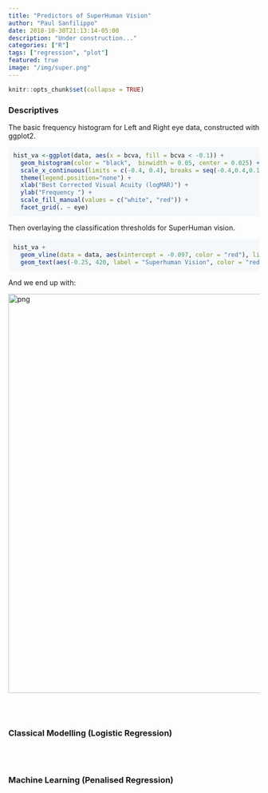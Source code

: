 ```yaml
---
title: "Predictors of SuperHuman Vision"
author: "Paul Sanfilippo"
date: 2018-10-30T21:13:14-05:00
description: "Under construction..."
categories: ["R"]
tags: ["regression", "plot"]
featured: true
image: "/img/super.png"
---
```


<style>
div.grey pre { background-color:#F5F8FA;
               padding-top: 10px;
               padding-bottom: 10px;
               padding-left: 10px;
}
</style>



```r
knitr::opts_chunk$set(collapse = TRUE)
```


### Descriptives

The basic frequency histogram for Left and Right eye data, constructed with ggplot2.

<div class = "grey">
```r
hist_va <-ggplot(data, aes(x = bcva, fill = bcva < -0.1)) +
  geom_histogram(color = "black",  binwidth = 0.05, center = 0.025) +
  scale_x_continuous(limits = c(-0.4, 0.4), breaks = seq(-0.4,0.4,0.1)) +
  theme(legend.position="none") +
  xlab("Best Corrected Visual Acuity (logMAR)") +
  ylab("Frequency ") +
  scale_fill_manual(values = c("white", "red")) +
  facet_grid(. ~ eye)
```

Then overlaying the classification thresholds for SuperHuman vision.

```r
hist_va + 
  geom_vline(data = data, aes(xintercept = -0.097, color = "red"), linetype = "dashed") +
  geom_text(aes(-0.25, 420, label = "Superhuman Vision", color = "red"))
```

And we end up with:

<img src="/figs/svfig1.png" alt="png" width="800"/>



<br><br>

### Classical Modelling (Logistic Regression)



<br><br>

### Machine Learning (Penalised Regression)



</div>